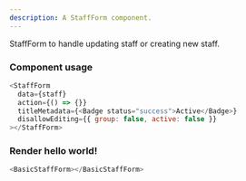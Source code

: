 ```yaml
---
description: A StaffForm component.
---
```



StaffForm to handle updating staff or creating new staff.

### Component usage

```js
<StaffForm
  data={staff}
  action={() => {}}
  titleMetadata={<Badge status="success">Active</Badge>}
  disallowEditing={{ group: false, active: false }}
></StaffForm>
```

### Render hello world!

```js live
<BasicStaffForm></BasicStaffForm>
```
